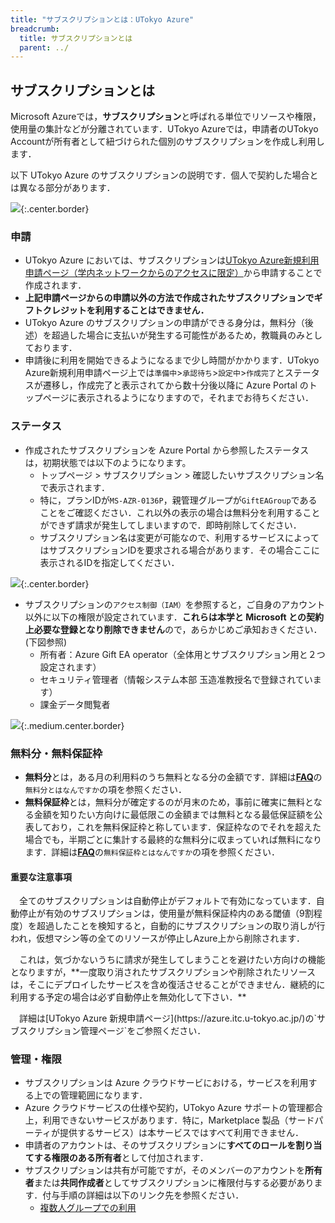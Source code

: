 ```yaml
---
title: "サブスクリプションとは：UTokyo Azure"
breadcrumb:
  title: サブスクリプションとは
  parent: ../
---
```



## サブスクリプションとは

Microsoft Azureでは，**サブスクリプション**と呼ばれる単位でリソースや権限，使用量の集計などが分離されています．UTokyo Azureでは，申請者のUTokyo Accountが所有者として紐づけられた個別のサブスクリプションを作成し利用します．

<div class="box">
以下 UTokyo Azure のサブスクリプションの説明です．個人で契約した場合とは異なる部分があります．
</div>

![](img/02_subscription.png){:.center.border}


### 申請
- UTokyo Azure においては、サブスクリプションは[UTokyo Azure新規利用申請ページ（学内ネットワークからのアクセスに限定）](http://azure.itc.u-tokyo.ac.jp/)から申請することで作成されます．
- **上記申請ページからの申請以外の方法で作成されたサブスクリプションでギフトクレジットを利用することはできません．**
- UTokyo Azure のサブスクリプションの申請ができる身分は，無料分（後述）を超過した場合に支払いが発生する可能性があるため，教職員のみとしております．
- 申請後に利用を開始できるようになるまで少し時間がかかります．UTokyo Azure新規利用申請ページ上では`準備中`>`承認待ち`>`設定中`>`作成完了`とステータスが遷移し，作成完了と表示されてから数十分後以降に Azure Portal のトップページに表示されるようになりますので，それまでお待ちください．


### ステータス
- 作成されたサブスクリプションを Azure Portal から参照したステータスは，初期状態では以下のようになります。
  - トップページ > サブスクリプション > 確認したいサブスクリプション名 で表示されます．
  - 特に，プランIDが`MS-AZR-0136P`，親管理グループが`GiftEAGroup`であることをご確認ください．これ以外の表示の場合は無料分を利用することができず請求が発生してしまいますので．即時削除してください．
  - サブスクリプション名は変更が可能なので、利用するサービスによってはサブスクリプションIDを要求される場合があります．その場合ここに表示されるIDを指定してください．

![](img/01_subscriptionid.png){:.center.border}


- サブスクリプションの`アクセス制御（IAM）`を参照すると，ご自身のアカウント以外に以下の権限が設定されています．**これらは本学と Microsoft との契約上必要な登録となり削除できません**ので，あらかじめご承知おきください．(下図参照)
  - 所有者：Azure Gift EA operator（全体用とサブスクリプション用と２つ設定されます）
  - セキュリティ管理者（情報システム本部 玉造准教授名で登録されています）
  - 課金データ閲覧者

![](img/03_subscriptioniam.png){:.medium.center.border}


### 無料分・無料保証枠
- **無料分**とは，ある月の利用料のうち無料となる分の金額です．詳細は[**FAQ**](/research_computing/utokyo_azure/faq)の`無料分とはなんですか`の項を参照ください．
- **無料保証枠**とは，無料分が確定するのが月末のため，事前に確実に無料となる金額を知りたい方向けに最低限この金額までは無料となる最低保証額を公表しており，これを無料保証枠と称しています．保証枠なのでそれを超えた場合でも，半期ごとに集計する最終的な無料分に収まっていれば無料になります．詳細は[**FAQ**](/research_computing/utokyo_azure/faq)の`無料保証枠とはなんですか`の項を参照ください．

#### 重要な注意事項

<div class="box">
<p>　全てのサブスクリプションは自動停止がデフォルトで有効になっています．自動停止が有効のサブスリプションは，使用量が無料保証枠内のある閾値（9割程度）を超過したことを検知すると，自動的にサブスクリプションの取り消しが行われ，仮想マシン等の全てのリソースが停止しAzure上から削除されます．</p>
<p>　これは，気づかないうちに請求が発生してしまうことを避けたい方向けの機能となりますが，**一度取り消されたサブスクリプションや削除されたリソースは，そこにデプロイしたサービスを含め復活させることができません．継続的に利用する予定の場合は必ず自動停止を無効化して下さい．**</p>
<p>　詳細は[UTokyo Azure 新規申請ページ](https://azure.itc.u-tokyo.ac.jp/)の`サブスクリプション管理ページ`をご参照ください．</p>
</div>

### 管理・権限
- サブスクリプションは Azure クラウドサービにおける，サービスを利用する上での管理範囲になります．
- Azure クラウドサービスの仕様や契約，UTokyo Azure サポートの管理都合上，利用できないサービスがあります．特に，Marketplace 製品（サードパーティが提供するサービス）は本サービスではすべて利用できません．
- 申請者のアカウントは、そのサブスクリプションに**すべてのロールを割り当てする権限のある所有者**として付加されます．
- サブスクリプションは共有が可能ですが，そのメンバーのアカウントを**所有者**または**共同作成者**としてサブスクリプションに権限付与する必要があります．付与手順の詳細は以下のリンク先を参照ください．
  - [複数人グループでの利用](/research_computing/utokyo_azure/group/)
